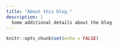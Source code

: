 ```yaml
---
title: "About this blog."
description: |
  Some additional details about the blog
---
```


```r
knitr::opts_chunk$set(echo = FALSE)
```

